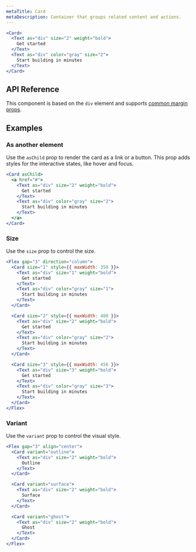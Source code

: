 ```yaml
---
metaTitle: Card
metaDescription: Container that groups related content and actions.
---
```


```jsx live=true
<Card>
  <Text as="div" size="2" weight="bold">
    Get started
  </Text>
  <Text as="div" color="gray" size="2">
    Start building in minutes
  </Text>
</Card>
```

## API Reference

This component is based on the `div` element and supports [common margin props](/themes/docs/theme/layout#margin-props).

<ThemesPropsTable name="card" />

## Examples

### As another element

Use the `asChild` prop to render the card as a link or a button. This prop adds styles for the interactive states, like hover and focus.

```jsx live=true
<Card asChild>
  <a href="#">
    <Text as="div" size="2" weight="bold">
      Get started
    </Text>
    <Text as="div" color="gray" size="2">
      Start building in minutes
    </Text>
  </a>
</Card>
```

### Size

Use the `size` prop to control the size.

```jsx live=true
<Flex gap="3" direction="column">
  <Card size="1" style={{ maxWidth: 350 }}>
    <Text as="div" size="1" weight="bold">
      Get started
    </Text>
    <Text as="div" color="gray" size="1">
      Start building in minutes
    </Text>
  </Card>

  <Card size="2" style={{ maxWidth: 400 }}>
    <Text as="div" size="2" weight="bold">
      Get started
    </Text>
    <Text as="div" color="gray" size="2">
      Start building in minutes
    </Text>
  </Card>

  <Card size="3" style={{ maxWidth: 450 }}>
    <Text as="div" size="3" weight="bold">
      Get started
    </Text>
    <Text as="div" color="gray" size="3">
      Start building in minutes
    </Text>
  </Card>
</Flex>
```

### Variant

Use the `variant` prop to control the visual style.

```jsx live=true
<Flex gap="3" align="center">
  <Card variant="outline">
    <Text as="div" size="2" weight="bold">
      Outline
    </Text>
  </Card>

  <Card variant="surface">
    <Text as="div" size="2" weight="bold">
      Surface
    </Text>
  </Card>

  <Card variant="ghost">
    <Text as="div" size="2" weight="bold">
      Ghost
    </Text>
  </Card>
</Flex>
```

